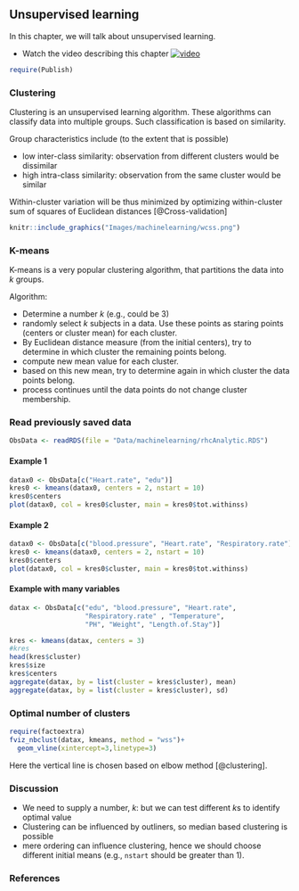 ## Unsupervised learning {.unnumbered}

In this chapter, we will talk about unsupervised learning.

-   Watch the video describing this chapter [![video](https://img.youtube.com/vi/xhjcfvWDZVk/maxresdefault.jpg)](https://youtu.be/xhjcfvWDZVk)

```r
require(Publish)
```

### Clustering

Clustering is an unsupervised learning algorithm. These algorithms can classify data into multiple groups. Such classification is based on similarity.

Group characteristics include (to the extent that is possible)

-   low inter-class similarity: observation from different clusters would be dissimilar
-   high intra-class similarity: observation from the same cluster would be similar

Within-cluster variation will be thus minimized by optimizing within-cluster sum of squares of Euclidean distances [@Cross-validation]

```r
knitr::include_graphics("Images/machinelearning/wcss.png")
```

### K-means

K-means is a very popular clustering algorithm, that partitions the data into $k$ groups.

Algorithm:

-   Determine a number $k$ (e.g., could be 3)
-   randomly select $k$ subjects in a data. Use these points as staring points (centers or cluster mean) for each cluster.
-   By Euclidean distance measure (from the initial centers), try to determine in which cluster the remaining points belong.
-   compute new mean value for each cluster.
-   based on this new mean, try to determine again in which cluster the data points belong.
-   process continues until the data points do not change cluster membership.

### Read previously saved data

```r
ObsData <- readRDS(file = "Data/machinelearning/rhcAnalytic.RDS")
```

#### Example 1

```r
datax0 <- ObsData[c("Heart.rate", "edu")]
kres0 <- kmeans(datax0, centers = 2, nstart = 10)
kres0$centers
plot(datax0, col = kres0$cluster, main = kres0$tot.withinss)
```

#### Example 2

```r
datax0 <- ObsData[c("blood.pressure", "Heart.rate", "Respiratory.rate")]
kres0 <- kmeans(datax0, centers = 2, nstart = 10)
kres0$centers
plot(datax0, col = kres0$cluster, main = kres0$tot.withinss)
```

#### Example with many variables

```r
datax <- ObsData[c("edu", "blood.pressure", "Heart.rate", 
                   "Respiratory.rate" , "Temperature",
                   "PH", "Weight", "Length.of.Stay")]
```

```r
kres <- kmeans(datax, centers = 3)
#kres
head(kres$cluster)
kres$size
kres$centers
aggregate(datax, by = list(cluster = kres$cluster), mean)
aggregate(datax, by = list(cluster = kres$cluster), sd)
```

### Optimal number of clusters

```r
require(factoextra)
fviz_nbclust(datax, kmeans, method = "wss")+
  geom_vline(xintercept=3,linetype=3)
```

Here the vertical line is chosen based on elbow method [@clustering].

### Discussion

-   We need to supply a number, $k$: but we can test different $k$s to identify optimal value
-   Clustering can be influenced by outliners, so median based clustering is possible
-   mere ordering can influence clustering, hence we should choose different initial means (e.g., `nstart` should be greater than 1).

### References
